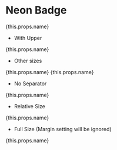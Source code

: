
# Neon Badge

<NeonBadge margin={MARGIN.SMALL}>
    {this.props.name}
</NeonBadge>

- With Upper

<NeonBadge
    upper="Upper content"
    margin={MARGIN.SMALL}>
    {this.props.name}
</NeonBadge>

- Other sizes

<div style={{ display: 'flex' }}>
    <NeonBadge
        upper="Medium"
        size={SIZE.MEDIUM}
        margin={MARGIN.SMALL}>
        {this.props.name}
    </NeonBadge>
    <NeonBadge
        upper="Large"
        size={SIZE.LARGE}
        margin={MARGIN.SMALL}>
        {this.props.name}
    </NeonBadge>
</div>

- No Separator

<NeonBadge
    upper="No Separator"
    separator={false}
    margin={MARGIN.SMALL}>
    {this.props.name}
</NeonBadge>

- Relative Size

<div style={{ height: '150px', width: '100px' }}>
    <NeonBadge
        upper="Relative"
        size={SIZE.RELATIVE}
        margin={MARGIN.SMALL}>
        {this.props.name}
    </NeonBadge>
</div>

- Full Size (Margin setting will be ignored)

<div style={{ height: '150px', width: '100px' }}>
    <NeonBadge
        upper="Full"
        size={SIZE.FULL}>
        {this.props.name}
    </NeonBadge>
</div>
